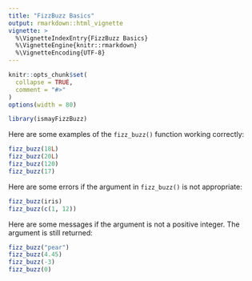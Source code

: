 ```yaml
---
title: "FizzBuzz Basics"
output: rmarkdown::html_vignette
vignette: >
  %\VignetteIndexEntry{FizzBuzz Basics}
  %\VignetteEngine{knitr::rmarkdown}
  %\VignetteEncoding{UTF-8}
---
```


```r
knitr::opts_chunk$set(
  collapse = TRUE,
  comment = "#>"
)
options(width = 80)
```

```r
library(ismayFizzBuzz)
```

Here are some examples of the `fizz_buzz()` function working correctly:

```r
fizz_buzz(18L)
fizz_buzz(20L)
fizz_buzz(120)
fizz_buzz(17)
```

Here are some errors if the argument in `fizz_buzz()` is not appropriate:

```r
fizz_buzz(iris)
fizz_buzz(c(1, 12))
```

Here are some messages if the argument is not a positive integer. The argument
is still returned:
```r
fizz_buzz("pear")
fizz_buzz(4.45)
fizz_buzz(-3)
fizz_buzz(0)
```

